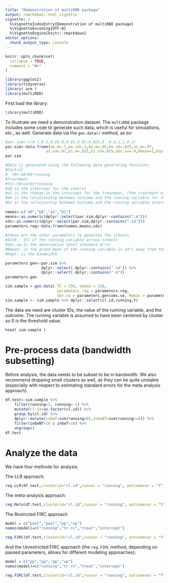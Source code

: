 ```yaml
---
title: "Demonstration of multiRDD package"
output: rmarkdown::html_vignette
vignette: >
  %\VignetteIndexEntry{Demonstration of multiRDD package}
  %\VignetteEncoding{UTF-8}
  %\VignetteEngine{knitr::rmarkdown}
editor_options: 
  chunk_output_type: console
---
```


```r
knitr::opts_chunk$set(
  collapse = TRUE,
  comment = "#>"
)

library(ggplot2)
library(tidyverse)
library( arm )
library(multiRDD)

```

First load the library:

```r
library(multiRDD)
```


To illustrate we need a demonstration dataset.
The `multiRDD` package includes some code to generate such data, whcih is useful for simulations, etc., as well.
Generate data via the `gen.data()` method, as so:

```r

#par.sim<-c(0.7,0.3,0.05,0,0.07,0.07,0.025,0 ,0.4,1,1,0.2)
par.sim<-data.frame(ao.m=.7,ao.sd=.3,bo.m=.05,bo.sd=.025,a1.m=.07,
                  a1.sd=.07,b1.m=.025,b1.sd=.025,obs.se=.4,Rmean=1,hopt=1,ICCR=.2)
par.sim

#Data is generated using the following data generating functions 
#Control
#  Y0<-a0+b0*running
#Treatment
#Y1<-Y0+a1+b1*running
#a0 is the intercept for the control
#a1 is the change in the intercept for the treatment, (the treatment effect)
#b0 is the relationship between outcome and the running variable for the control
#b1 is the relationship between outcome and the running variable interacted with treatment
  
names<-c("a0","b0","a1","b1")
means<-as.numeric(dplyr::select(par.sim,dplyr::contains(".m")))
sds<-as.numeric(dplyr::select(par.sim,dplyr::contains(".sd")))
parameters.reg<-data.frame(names,means,sds)
  
#these are the other parameters to generate the schools
#ICCR : ICC of the running variable across schools
#obs.se:Is the observation level standard error
#Rmean: is the grand mean of the running variable is sd's away from the cut point 
#hopt: is the bandwidth

parameters.gen<-par.sim %>% 
                dplyr::select(-dplyr::contains(".sd")) %>%  
                dplyr::select(-dplyr::contains(".m"))
parameters.gen

sim.sample = gen.data( TC = 150, nmean = 130, 
                       parameters.reg = parameters.reg,
                       obs.se = parameters.gen$obs.se, Rmean = parameters.gen$Rmean )
sim.sample <- sim.sample %>% dplyr::select(cl.id,running,Y)
```

The data we need are cluster IDs, the value of the running variable, and the outcome.
The running variable is assumed to have been centered by cluster so 0 is the threshold value.

```r
head( sim.sample )
```



# Pre-process data (bandwidth subsetting)

Before analysis, the data needs to be subset to be in bandwidth.
We also recommend dropping small clusters as well, as they can be quite unstable (especially with respect to estimating standard errors for the meta analysis approach).

```r
df.test<-sim.sample %>% 
    filter(running<1, running>-1) %>% 
    mutate(cl.id=as.factor(cl.id)) %>%
    group_by(cl.id) %>%
    dplyr::mutate(inbwT=sum(running<0),inbwNT=sum(running>=0)) %>% 
    filter(inbwNT>10 & inbwT>10) %>%
    ungroup()
df.test

```

# Analyze the data

We have four methods for analysis.

The LLR approach:

```r

reg.LLR(df.test,clusterid="cl.id",runvar = "running", outcomevar = "Y",less.than = TRUE)

```


The meta-analysis approach:
```r

reg.Meta(df.test,clusterid="cl.id",runvar = "running", outcomevar = "Y",less.than = TRUE)

```

The Restricted FIRC approach
```r

model = c("pool","pool","pp","up")
names(model)=c("running","tr.rn","treat","intercept")

reg.FIRC(df.test,clusterid="cl.id",runvar = "running", outcomevar = "Y",less.than = TRUE,model=model)

```

And the Unrestricted FIRC approach (the `reg.FIRC` method, depending on passed parameters, allows for different modeling approaches):

```r
model = c("pp","pp","pp","up")
names(model)=c("running","tr.rn","treat","intercept")

reg.FIRC(df.test,clusterid="cl.id",runvar = "running", outcomevar = "Y",less.than = TRUE,model=model)
```
